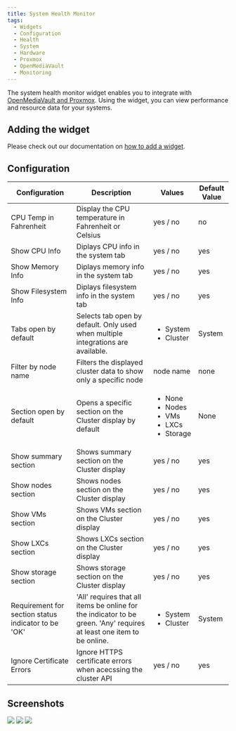```yaml
---
title: System Health Monitor
tags:
  - Widgets
  - Configuration
  - Health
  - System
  - Hardware
  - Proxmox
  - OpenMediaVault
  - Monitoring
---
```


The system health monitor widget enables you to integrate with [OpenMediaVault and Proxmox](/docs/1.27.0/integrations/hardware). Using the widget, you can view performance and resource data for your systems.

## Adding the widget
Please check out our documentation on [how to add a widget](/docs/getting-started/after-the-installation#embed-integration-data-using-widgets).

## Configuration
| Configuration         | Description | Values | Default Value |
| --------------------- | ----------- | ------ | ------------- |
| CPU Temp in Fahrenheit | Display the CPU temperature in Fahrenheit or Celsius | yes / no | no |
| Show CPU Info | Diplays CPU info in the system tab | yes / no | yes |
| Show Memory Info | Diplays memory info in the system tab | yes / no | yes |
| Show Filesystem Info | Diplays filesystem info in the system tab | yes / no | yes |
| Tabs open by default | Selects tab open by default. Only used when multiple integrations are available. | <ul><li>System</li><li>Cluster</li></ul> | System |
| Filter by node name | Filters the displayed cluster data to show only a specific node | node name | none |
| Section open by default | Opens a specific section on the Cluster display by default | <ul><li>None</li><li>Nodes</li><li>VMs</li><li>LXCs</li><li>Storage</li></ul> | None |
| Show summary section | Shows summary section on the Cluster display | yes / no | yes |
| Show nodes section | Shows nodes section on the Cluster display | yes / no | yes |
| Show VMs section | Shows VMs section on the Cluster display | yes / no | yes |
| Show LXCs section | Shows LXCs section on the Cluster display | yes / no | yes |
| Show storage section | Shows storage section on the Cluster display | yes / no | yes |
| Requirement for section status indicator to be 'OK' | 'All' requires that all items be online for the indicator to be green. 'Any' requires at least one item to be online. | <ul><li>System</li><li>Cluster</li></ul> | System |
| Ignore Certificate Errors | Ignore HTTPS certificate errors when acecssing the cluster API | yes / no | yes |

## Screenshots
![](./img/widget-omv.webp)
![](./img/widget-prox.webp)
![](./img/widget-prox-detail.webp)